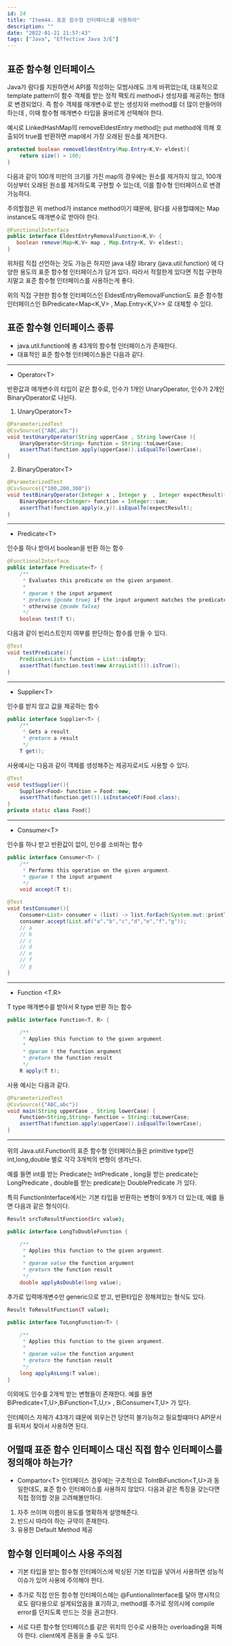 ```yaml
---
id: 24
title: "Item44. 표준 함수형 인터페이스를 사용하라"
description: ""
date: "2022-01-21 21:57:43"
tags: ["Java", "Effective Java 3/E"]
---
```

## 표준 함수형 인터페이스 

Java가 람다를 지원하면서 API를 작성하는 모범사례도 크게 바뀌었는데, 대표적으로 template pattern이 함수 객체를 받는 정적 팩토리 method나 생성자를 제공하는 형태로 변경되었다. 즉 함수 객체를 매개변수로 받는 생성자와 method를 더 많이 만들어야 하는데 , 이때 함수형 매개변수 타입을 올바르게 선택해야 한다. 

예시로 LinkedHashMap의 removeEldestEntry method는 put method에 의해 호출되어 true를 반환하면 map에서 가장 오래된 원소를 제거한다.
```java
protected boolean removeEldestEntry(Map.Entry<K,V> eldest){
    return size() > 100;
}
```
다음과 같이 100개 미만의 크기를 가진 map의 경우에는 원소를 제거하지 않고, 100개 이상부터 오래된 원소를 제거하도록 구현할 수 있는데, 이를 함수형 인터페이스로 변경가능하다.

주의할점은 위 method가 instance method이기 떄문에, 람다를 사용할떄에는 Map instance도 매개변수로 받아야 한다. 

```java
@FunctionalInterface
public interface EldestEntryRemovalFunction<K,V> {
   boolean remove(Map<K,V> map , Map.Entry<K, V> eldest);
}
```

위처럼 직접 선언하는 것도 가능은 하지만 java 내장 library (java.util.function) 에 다양한 용도의 표준 함수형 인터페이스가 담겨 있다. 따라서 적절한게 있다면 직접 구현하지말고 표준 함수형 인터페이스를 사용하는게 좋다. 

위의 직접 구현한 함수형 인터페이스인 EldestEntryRemovalFunction도 표준 함수형 인터페이스인 BiPredicate\<Map\<K,V> , Map.Entry\<K,V>>  로  대체할 수 있다. 

## 표준 함수형 인터페이스 종류 

- java.util.function에 총 43개의 함수형 인터페이스가 존재한다. 
- 대표적인 표준 함수형 인터페이스들은 다음과 같다. 


<hr/>

- Operator\<T> 

반환값과 매개변수의 타입이 같은 함수로, 인수가 1개인 UnaryOperator, 인수가 2개인 BinaryOperator로 나뉜다. 

1. UnaryOperator\<T> 

```java
@ParameterizedTest
@CsvSource({"ABC,abc"})
void testUnaryOperator(String upperCase , String lowerCase ){
    UnaryOperator<String> function = String::toLowerCase;
    assertThat(function.apply(upperCase)).isEqualTo(lowerCase);
}
```

2. BinaryOperator\<T>

```java
@ParameterizedTest
@CsvSource({"100,200,300"})
void testBinaryOperator(Integer x , Integer y  , Integer expectResult){
    BinaryOperator<Integer> function = Integer::sum;
    assertThat(function.apply(x,y)).isEqualTo(expectResult);
}
```
<hr/>

- Predicate\<T>

인수를 하나 받아서 boolean을 반환 하는 함수

```java
@FunctionalInterface
public interface Predicate<T> {
    /**
     * Evaluates this predicate on the given argument.
     *
     * @param t the input argument
     * @return {@code true} if the input argument matches the predicate,
     * otherwise {@code false}
     */
    boolean test(T t);
```
다음과 같이 빈리스트인지 여부를 판단하는 함수를 만들 수 있다. 
```java
@Test
void testPredicate(){
    Predicate<List> function = List::isEmpty;
    assertThat(function.test(new ArrayList())).isTrue();
}
```

<hr/>

- Supplier\<T> 

인수를 받지 않고 값을 제공하는 함수 

```java
public interface Supplier<T> {
    /**
     * Gets a result.
     * @return a result
     */
    T get();
```
사용예시는 다음과 같이 객체를 생성해주는 제공자로서도 사용할 수 있다.

```java
@Test
void testSupplier(){
    Supplier<Food> function = Food::new;
    assertThat(function.get()).isInstanceOf(Food.class);
}
private static class Food{}
```
<hr/>

- Consumer\<T>

인수를 하나 받고 반환값이 없이, 인수를 소비하는 함수 

```java
public interface Consumer<T> {
    /**
     * Performs this operation on the given argument.
     * @param t the input argument
     */
    void accept(T t);
```

```java
@Test
void testConsumer(){
    Consumer<List> consumer = (list) -> list.forEach(System.out::println);
    consumer.accept(List.of("a","b","c","d","e","f","g"));
    // a
    // b
    // c
    // d
    // e
    // f
    // g
}
```

<hr/>

- Function \<T.R>
  
T type 매개변수를 받아서 R type 반환 하는 함수 
```java
public interface Function<T, R> {

    /**
     * Applies this function to the given argument.
     *
     * @param t the function argument
     * @return the function result
     */
    R apply(T t);
```

사용 예시는 다음과 같다. 
```java
@ParameterizedTest
@CsvSource({"ABC,abc"})
void main(String upperCase , String lowerCase) {
    Function<String,String> function = String::toLowerCase;
    assertThat(function.apply(upperCase)).isEqualTo(lowerCase);
}
```

<hr/>

위의 Java.util.Function의 표준 함수형 인터페이스들은 primitive type인 int,long,double 별로 각각 3개씩의 변형이 생겨난다. 

예를 들면 int를 받는 Predicate는 IntPredicate , long을 받는 predicate는 LongPredicate , double를 받는 predicate는 DoublePredicate 가 있다. 

특히 FunctionInterface에서는 기본 타입을 반환하는 변형이 9개가 더 있는데, 예를 들면 다음과 같은 형식이다.

```bash
Result srcToResultFunction(Src value);
```
```java
public interface LongToDoubleFunction {

    /**
     * Applies this function to the given argument.
     *
     * @param value the function argument
     * @return the function result
     */
    double applyAsDouble(long value);
```
추가로 입력매개변수만 generic으로 받고, 반환타입은 정해져있는 형식도 있다.

```bash
Result ToResultFunction(T value);
```

```java
public interface ToLongFunction<T> {

    /**
     * Applies this function to the given argument.
     *
     * @param value the function argument
     * @return the function result
     */
    long applyAsLong(T value);
}
```

이외에도 인수를 2개씩 받는 변형들이 존재한다. 예를 들면 BiPredicate\<T,U>,BiFunction\<T,U,r> , BiConsumer\<T,U> 가 있다. 

인터페이스 자체가 43개기 떄문에 외우는건 당연히 불가능하고 필요할떄마다 API문서를 뒤져서 찾아서 사용하면 된다. 




## 어떨때 표준 함수 인터페이스 대신 직접 함수 인터페이스를 정의해야 하는가?

- Compartor\<T> 인터페이스 경우에는 구조적으로 ToIntBiFunction\<T,U>과 동일한데도, 표준 함수 인터페이스를 사용하지 않았다. 다음과 같은 특징을 갖는다면 직접 정의할 것을 고려해볼만하다.

1. 자주 쓰이며 이름이 용도를 명확하게 설명해준다.
2. 반드시 따라야 하는 규약이 존재한다.
3. 유용한 Default Method 제공 


## 함수형 인터페이스 사용 주의점 

- 기본 타입을 받는 함수형 인터페이스에 박싱된 기본 타입을 넣어서 사용하면 성능적 이슈가 있어 사용에 주의해야 한다. 

- 추가로 직접 만든 함수형 인터페이스에는 @FuntionalInterface를 달아 명시적으로도 람다용으로 설계되었음을 표기하고,  method를 추가로 정의시에 compile error를 던지도록 만드는 것을 권고한다. 

- 서로 다른 함수형 인터페이스를 같은 위치의 인수로 사용하는 overloading을 피해야 한다. client에게 혼동을 줄 수도 있다.
